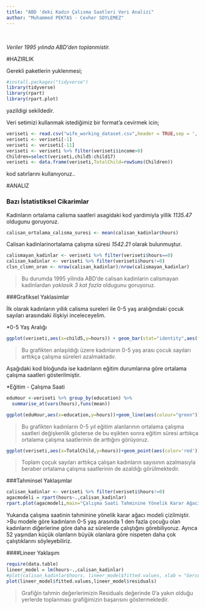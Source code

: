 ---
title: "ABD 'deki Kadın Çalısma Saatleri Veri Analizi"
author: "Muhammed PEKTAS - Cevher SOYLEMEZ"
---

<br>

*Veriler 1995 yılında ABD'den toplanmistir.*


#HAZIRLIK

Gerekli paketlerin yuklenmesi;

```{r,warning=FALSE,message=FALSE}
#install.packages("tidyverse")
library(tidyverse)
library(rpart)
library(rpart.plot)
```
yazildigi sekildedir.



Veri setimizi kullanmak istediğimiz bir format'a cevirmek icin;
```{r,warning=FALSE}
veriseti <- read.csv("wife_working_dataset.csv",header = TRUE,sep = ',')
veriseti <- veriseti[-1]
veriseti <- veriseti[-11]
veriseti <- veriseti %>% filter(veriseti$income>0)
Children=select(veriseti,child5:child17)
veriseti <- data.frame(veriseti,TotalChild=rowSums(Children))
```

kod satırlarını kullanıyoruz..


#ANALIZ

### Bazı İstatistiksel Cikarimlar
 
Kadinların ortalama calisma saatleri asagidaki kod yardimiyla yillik *1135.47* oldugunu goruyoruz.

```{r}
calisan_ortalama_calisma_suresi <- mean(calisan_kadinlar$hours)

```


Calisan kadinlarinortalama çalışma süresi *1542.21* olarak bulunmuştur.
```{r}
calismayan_kadinlar <- veriseti %>% filter(veriseti$hours==0)
calisan_kadinlar <- veriseti %>% filter(veriseti$hours!=0)
clsn_clsmn_oran <- nrow(calisan_kadinlar)/nrow(calismayan_kadinlar)
```
>Bu durumda 1995 yilinda ABD'de calisan kadinlarin calismayan kadinlardan *yaklasik 3 kat fazla* oldugunu goruyoruz.


###Grafiksel Yaklasimlar


İlk olarak kadınların yıllık calisma sureleri ile 0-5 yaş aralığındaki çocuk sayıları arasındaki ilişkiyi inceleceyelim.


*0-5 Yaş Aralığı
```{r}
ggplot(veriseti,aes(x=child5,y=hours)) + geom_bar(stat="identity",aes(fill=as.factor(child5)))+ggtitle("0-5 Yaş arası çoçuk sayısı ve çalışma saatleri")+xlab("0-5 Yas arasi Cocuk Sayisi")+ylab("Calisma Saati")+theme(legend.title=element_blank())

```

>Bu grafikten anlaşıldığı üzere kadınların 0-5 yaş arası çocuk sayıları arttıkça çalışma süreleri azalmaktadır.


Aşağıdaki kod bloğunda ise kadınların eğitim durumlarına göre ortalama çalışma saatleri gösterilmiştir.

*Eğitim - Çalışma Saati
```{r}
eduHour <-veriseti %>% group_by(education) %>% 
  summarise_at(vars(hours),funs(mean))

ggplot(eduHour,aes(x=education,y=hours))+geom_line(aes(colour="green"))
```

>Bu grafikten kadınların 0-5 yıl eğitim alanlarının ortalama çalışma saatleri değişkenlik gösterse de bu eşikten sonra eğitim süresi arttıkça ortalama çalışma saatlerinin de arttığını görüyoruz.

```{r}
ggplot(veriseti,aes(x=TotalChild,y=hours))+geom_point(aes(color='red'))
```

>Toplam çoçuk sayıları arttıkça çalışan kadınların sayısının azalmasıyla beraber ortalama çalışma saatlerinin de azaldığı görülmektedir.


###Tahminsel Yaklaşımlar
<br>

```{r}

calisan_kadinlar <- veriseti %>% filter(veriseti$hours!=0)
agacmodeli = rpart(hours~.,calisan_kadinlar)
rpart.plot(agacmodeli,main="Çalışma Saati Tahminine Yönelik Karar Ağacı Modeli",shadow.col = "yellow",col="blue")

```

Yukarıda çalışma saatinin tahminine yönelik karar ağacı modeli çizilmiştir.
<br>
>Bu modele göre kadınların 0-5 yaş arasında 1 den fazla çocuğu olan kadınların diğerlerine göre daha az sürelerde çalıştığını görebiliyoruz. Ayrıca 52 yaşından küçük olanların büyük olanlara göre nispeten daha çok çalıştıklarını söyleyebiliriz.


####Lineer Yaklaşım
```{r message=FALSE,warning=FALSE}

require(data.table)
lineer_model = lm(hours~.,calisan_kadinlar)
#plot(calisan_kadinlar$hours, lineer_model$fitted.values, xlab = "Gercek Deger", ylab = "Tahmini Deger")
plot(lineer_model$fitted.values,lineer_model$residuals)
```

>Grafiğin tahmin değerlerimizin Residuals değerinde 0'a yakın olduğu yerlerde toplanması grafiğimizin başarısını göstermektedir. 












